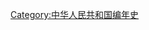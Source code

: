 {{Commons category|1994 in China}}
{{Year in country category|1|9|9|4|中國|亞洲||}}

[[Category:中华人民共和国编年史‎|Category:中华人民共和国编年史‎]]